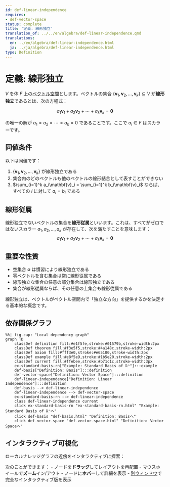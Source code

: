 ```yaml
---
id: def-linear-independence
requires:
- def-vector-space
status: complete
title: '定義: 線形独立'
translation_of: ../../en/algebra/def-linear-independence.qmd
translations:
  en: ../en/algebra/def-linear-independence.html
  ja: ../ja/algebra/def-linear-independence.html
type: Definition
---
```


# 定義: 線形独立 {#def-linear-independence}

$V$ を体 $F$ 上の[ベクトル空間](def-vector-space.qmd)とします。ベクトルの集合 $\{\mathbf{v}_1, \mathbf{v}_2, \ldots, \mathbf{v}_k\} \subseteq V$ が**線形独立**であるとは、次の方程式：

$$a_1\mathbf{v}_1 + a_2\mathbf{v}_2 + \cdots + a_k\mathbf{v}_k = \mathbf{0}$$

の唯一の解が $a_1 = a_2 = \cdots = a_k = 0$ であることです。ここで $a_i \in F$ はスカラーです。

## 同値条件

以下は同値です：

1. $\{\mathbf{v}_1, \mathbf{v}_2, \ldots, \mathbf{v}_k\}$ が線形独立である
2. 集合内のどのベクトルも他のベクトルの線形結合として表すことができない
3. $\sum_{i=1}^k a_i\mathbf{v}_i = \sum_{i=1}^k b_i\mathbf{v}_i$ ならば、すべての $i$ に対して $a_i = b_i$ である

## 線形従属

線形独立でないベクトルの集合を**線形従属**といいます。これは、すべてがゼロではないスカラー $a_1, a_2, \ldots, a_k$ が存在して、次を満たすことを意味します：
$$a_1\mathbf{v}_1 + a_2\mathbf{v}_2 + \cdots + a_k\mathbf{v}_k = \mathbf{0}$$

## 重要な性質

- 空集合 $\emptyset$ は慣習により線形独立である
- 零ベクトルを含む集合は常に線形従属である
- 線形独立な集合の任意の部分集合は線形独立である
- 集合が線形従属ならば、その任意の上集合も線形従属である

線形独立は、ベクトルがベクトル空間内で「独立な方向」を提供するかを決定する基本的な概念です。

## 依存関係グラフ

```mermaid
%%| fig-cap: "Local dependency graph"
graph TD
    classDef definition fill:#e1f5fe,stroke:#01579b,stroke-width:2px
    classDef theorem fill:#f3e5f5,stroke:#4a148c,stroke-width:2px
    classDef axiom fill:#fff3e0,stroke:#e65100,stroke-width:2px
    classDef example fill:#e8f5e9,stroke:#1b5e20,stroke-width:2px
    classDef current fill:#ffebee,stroke:#b71c1c,stroke-width:3px
    ex-standard-basis-rn["Example: Standard Basis of ℝⁿ"]:::example
    def-basis["Definition: Basis"]:::definition
    def-vector-space["Definition: Vector Space"]:::definition
    def-linear-independence["Definition: Linear Independence"]:::definition
    def-basis --> def-linear-independence
    def-linear-independence --> def-vector-space
    ex-standard-basis-rn --> def-linear-independence
    class def-linear-independence current
    click ex-standard-basis-rn "ex-standard-basis-rn.html" "Example: Standard Basis of ℝⁿへ"
    click def-basis "def-basis.html" "Definition: Basisへ"
    click def-vector-space "def-vector-space.html" "Definition: Vector Spaceへ"
```

## インタラクティブ可視化

ローカルナレッジグラフの近傍をインタラクティブに探索：

::: {.graph-viz data-id="def-linear-independence" data-width="700" data-height="500"}
:::

次のことができます：
- ノードを**ドラッグ**してレイアウトを再配置
- マウスホイールで**ズーム**イン/アウト
- ノードに**ホバー**して詳細を表示
- [別ウィンドウ](../../output/interactive/def-linear-independence.html){target="_blank"}で完全なインタラクティブ版を表示
